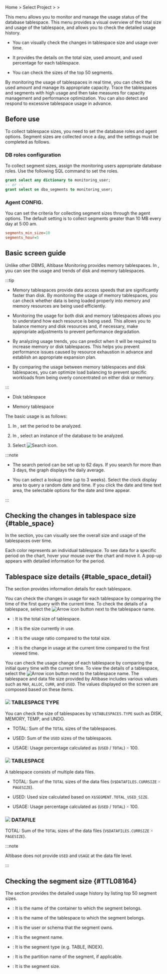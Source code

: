 Home &gt; Select Project &gt; <Cmdname sid="side_reportStat" className="uitext" /> &gt; <Cmdname sid="side_tableSpace" className="uitext" />

This menu allows you to monitor and manage the usage status of the database tablespace. This menu provides a visual overview of the total size and usage of the tablespace, and allows you to check the detailed usage history.

- You can visually check the changes in tablespace size and usage over time.

- It provides the details on the total size, used amount, and used percentage for each tablespace.

<Xclude product="altibase,tibero">

- You can check the sizes of the top 50 segments.

</Xclude>

By monitoring the usage of tablespaces in real time, you can check the used amount and manage its appropriate capacity. Trace the tablespaces and segments with high usage and then take measures for capacity management and performance optimization. You can also detect and respond to excessive tablespace usage in advance.

<Xclude product="altibase,tibero">

## Before use

To collect tablespace sizes, you need to set the database roles and agent options. Segment sizes are collected once a day, and the settings must be completed as follows.

### DB roles configuration

To collect segment sizes, assign the monitoring users appropriate database roles. Use the following SQL command to set the roles.

```sql title="SQL"
grant select any dictionary to monitoring_user;
-- or --
grant select on dba_segments to monitoring_user;
```

### Agent CONFIG.

You can set the criteria for collecting segment sizes through the agent options. The default setting is to collect segments greater than 10 MB every day at 5:00 am.

```ini title="whatap.conf"
segments_min_size=10
segments_hour=5
```

</Xclude>

## Basic screen guide

<Xclude product="altibase"><ProdImg img='db-stat-table-space.png' desc='Tablespace size' /></Xclude>

<InDoc product="altibase">

Unlike other DBMS, Altibase Monitoring provides memory tablespaces. In <Cmdname sid="side_tableSpace" className="uitext" />, you can see the usage and trends of disk and memory tablespaces.

:::tip

- Memory tablespaces provide data access speeds that are significantly faster than disk. By monitoring the usage of memory tablespaces, you can check whether data is being loaded properly into memory and memory resources are being used efficiently.

- Monitoring the usage for both disk and memory tablespaces allows you to understand how each resource is being used. This allows you to balance memory and disk resources and, if necessary, make appropriate adjustments to prevent performance degradation.

- By analyzing usage trends, you can predict when it will be required to increase memory or disk tablespaces. This helps you prevent performance issues caused by resource exhaustion in advance and establish an appropriate expansion plan.

- By comparing the usage between memory tablespaces and disk tablespaces, you can optimize load balancing to prevent specific workloads from being overly concentrated on either disk or memory.

:::

- Disk tablespace

  <ImgLang img='db-stat-table-space-disk-altibase.png' desc='Tablespace size' />

- Memory tablespace

  <ImgLang img='db-stat-table-space-mem-altibase.png' desc='Tablespace size' />

The basic usage is as follows:

</InDoc>

1. In <Cmdname sid="time" className="uitext" />, set the period to be analyzed.

2. In <Cmdname sid="instance" className="uitext" />, select an instance of the database to be analyzed.

3. Select ![Search icon](/img/ico-btn-search.png).

:::note

- The search period can be set up to 62 days. If you search for more than 3 days, the graph displays the daily average.

- You can select a lookup time (up to 3 weeks). Select the clock display area to query a random date and time. If you click the date and time text area, the selectable options for the date and time appear.

:::

## Checking the changes in tablespace size {#table_space}

In the <Cmdname sid="table_space" className="uitext" /> section, you can visually see the overall size and usage of the tablespaces over time.

<InDoc product="oracle,oracle-pro"><ImgLang img="db-stat-table-space-check-trend-oracle-pro.png" desc="Tablespace size" /></InDoc>

<InDoc product="tibero"><ImgLang img="db-stat-table-space-check-trend-tibero.png" desc="Tablespace size" /></InDoc>

<InDoc product="altibase"><ImgLang img="db-stat-table-space-check-trend-altibase.png" desc="Tablespace size" /></InDoc>

Each color represents an individual tablespace. To see data for a specific period on the chart, hover your mouse over the chart and move it. A pop-up appears with detailed information for the period.

## Tablespace size details {#table_space_detail}

The <Cmdname sid="table_space_detail" className="uitext" /> section provides information details for each tablespace.

<InDoc product="oracle,oracle-pro"><ImgLang img="db-stat-table-space-size-details-oracle-pro.png" desc="Tablespace size" /></InDoc>

<InDoc product="tibero"><ImgLang img="db-stat-table-space-size-details-tibero.png" desc="Tablespace size" /></InDoc>

<InDoc product="oracle,oracle-pro,tibero">

You can check the changes in usage for each tablespace by comparing the time of the first query with the current time. To check the details of a tablespace, select the ![Arrow icon](/img/ic-caret-right.svg) button next to the tablespace name.

- <Cmdname sid="table_space_total" className="uitext" />: It is the total size of tablespace.

- <Cmdname sid="table_space_used" className="uitext" />: It is the size currently in use.

- <Cmdname sid="table_space_usage" className="uitext" />: It is the usage ratio compared to the total size.

- <Cmdname sid="table_space_changed_amount" className="uitext" />: It is the change in usage at the current time compared to the first viewed time.

</InDoc>

<InDoc product="altibase">

<ImgLang img="db-stat-table-space-size-details-altibase.png" desc="Tablespace size" />

You can check the usage change of each tablespace by comparing the initial query time with the current time. To view the details of a tablespace, select the ![Arrow icon](/img/ic-caret-right.svg) button next to the tablespace name. The tablespace and data file size provided by Altibase includes various values ​​such as `MAX`, `ALLOC`, `CURR`, and `USED`. The values ​​displayed on the screen are composed based on these items.

### ![](/img/number-01.png) TABLESPACE TYPE

You can check the size of tablespaces by `V$TABLESPACES.TYPE` such as DISK, MEMORY, TEMP, and UNDO.

- <UI>TOTAL</UI>: Sum of the `TOTAL` sizes of the tablespaces.

- <UI>USED</UI>: Sum of the `USED` sizes of the tablespaces.

- <UI>USAGE</UI>: Usage percentage calculated as (`USED` / `TOTAL`) 🞨 100.

### ![](/img/number-02.png) TABLESPACE

A tablespace consists of multiple data files.

- <UI>TOTAL</UI>: Sum of the `TOTAL` sizes of the data files (`V$DATAFILES.CURRSIZE` 🞨 `PAGESIZE`).

- <UI>USED</UI>: Used size calculated based on `X$SEGMENT.TOTAL_USED_SIZE`.

- <UI>USAGE</UI>: Usage percentage calculated as (`USED` / `TOTAL`) 🞨 100.

### ![](/img/number-03.png) DATAFILE

<UI>TOTAL</UI>: Sum of the `TOTAL` sizes of the data files (`V$DATAFILES.CURRSIZE` 🞨 `PAGESIZE`).

:::note

Altibase does not provide `USED` and `USAGE` at the data file level.

:::

</InDoc>

<Xclude product="altibase,tibero">

## Checking the segment size {#TTL08164}

The <Cmdname sid="TTL08164" className="uitext" /> section provides the detailed usage history by listing top 50 segment sizes.

<ImgLang img="db-stat-table-space-size-top50-oracle-pro.png" desc="Tablespace size" />

- <Cmdname sid="TTL08165" className="uitext" />: It is the name of the container to which the segment belongs.

- <Cmdname sid="TTL08166" className="uitext" />: It is the name of the tablespace to which the segment belongs.

- <Cmdname sid="TTL08167" className="uitext" />: It is the user or schema that the segment owns.

- <Cmdname sid="TTL08168" className="uitext" />: It is the segment name.

- <Cmdname sid="TTL08169" className="uitext" />: It is the segment type (e.g. TABLE, INDEX).

- <Cmdname sid="TTL08177" className="uitext" />: It is the partition name of the segment, if applicable.

- <Cmdname sid="table_space_size" className="uitext" />: It is the segment size.

</Xclude>
